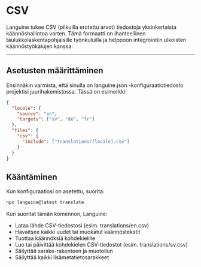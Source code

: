 # CSV

Languine tukee CSV (pilkuilla erotettu arvot) tiedostoja yksinkertaista käännöshallintoa varten. Tämä formaatti on ihanteellinen taulukkolaskentapohjaisille työnkuluilla ja helppoon integrointiin ulkoisten käännöstyökalujen kanssa.

---

## Asetusten määrittäminen

Ensinnäkin varmista, että sinulla on languine.json -konfiguraatiotiedosto projektisi juurihakemistossa. Tässä on esimerkki:

```json
{
  "locale": {
    "source": "en",
    "targets": ["sv", "de", "fr"]
  },
  "files": {
    "csv": {
      "include": ["translations/[locale].csv"]
    }
  }
}
```

## Kääntäminen

Kun konfiguraatiosi on asetettu, suorita:

```bash
npx languine@latest translate
```

Kun suoritat tämän komennon, Languine:

- Lataa lähde CSV-tiedostosi (esim. translations/en.csv)
- Havaitsee kaikki uudet tai muokatut käännöstekstit
- Tuottaa käännöksiä kohdekielille
- Luo tai päivittää kohdekielen CSV-tiedostot (esim. translations/sv.csv)
- Säilyttää sarake-rakenteen ja muotoilun
- Säilyttää kaikki lisämetatietosarakkeet

